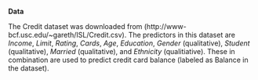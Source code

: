 **Data**

The Credit dataset was downloaded from (http://www-bcf.usc.edu/~gareth/ISL/Credit.csv). The predictors in this dataset are *Income*, *Limit*, *Rating*, *Cards*, *Age*, *Education*, *Gender* (qualitative), *Student* (qualitative), *Married* (qualitative), and *Ethnicity* (qualitiative). These in combination are used to predict credit card balance (labeled as Balance in the dataset).